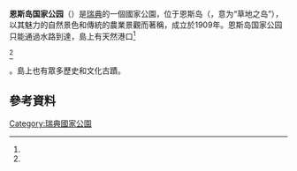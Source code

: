 {{Infobox protected area
| name = 恩斯岛国家公园
| alt_name = Ängsö nationalpark
| iucn_category = II
| photo = At Ängsö National Park 2 -HDR -photog.jpg
| photo_width = 288
| photo_caption = 
| location = {{SWE}}[[斯德哥尔摩省|斯德哥尔摩省]]
| nearest_city = [[北泰利耶|北泰利耶]], [[斯德哥尔摩|斯德哥尔摩]]
| coords = {{coord|59|38|N|18|46|E|region:SE_type:landmark|display=inline,title}}
| area = {{convert|1.68|km2|sqmi|abbr=on}}<ref name="naturvårdsverket">{{cite web | title=Ängsö National Park | url=http://www.naturvardsverket.se/en/In-English/Menu/Enjoying-nature/National-parks-and-other-places-worth-visiting/National-Parks-in-Sweden/Angso-National-Park/ | publisher=[[Environmental_Protection_Agency_(Sweden)|Naturvårdsverket]] | accessdate=2009-02-26 | deadurl=yes | archiveurl=https://web.archive.org/web/20090404123608/http://www.naturvardsverket.se/en/In-English/Menu/Enjoying-nature/National-parks-and-other-places-worth-visiting/National-Parks-in-Sweden/Angso-National-Park/ | archivedate=2009-04-04 }}</ref> <!-- 1.95 km2?? http://www.naturvardsverket.se/Att-vara-ute-i-naturen/Nationalparker-och-andra-fina-platser/Nationalparker/Angso -->
| established = 1909年
| visitation_num = 
| visitation_year = 
| governing_body =
| website = 
}}

'''恩斯岛国家公园'''（{{lang-sv|Ängsö nationalpark}}）是[[瑞典|瑞典]]的一個國家公園，位于恩斯岛（{{lang-sv|Ängsö}}，意为“草地之岛”），以其魅力的自然景色和傳統的農業景觀而著稱，成立於1909年。恩斯岛国家公园只能通過水路到達，島上有天然港口<ref name="untina/angso">{{cite web|title=Ängsö nationalpark|url=http://www.utinaturen.nu/naturomraden/kommuner/norrtalje/angso-nationalpark|publisher=Ekologigruppen AB|accessdate=18 January 2013|deadurl=yes|archiveurl=https://web.archive.org/web/20141022173849/http://www.utinaturen.nu/naturomraden/kommuner/norrtalje/angso-nationalpark|archivedate=2014年10月22日}}</ref><ref name="dn/angso">{{cite web|last=Sundström|first=Anders|title=Ängsös ängar äldst i Sverige|url=http://www.dn.se/sthlm/angsos-angar-aldst-i-sverige|work=dn.se|publisher=Dagens Nyheter AB|accessdate=18 January 2013|archive-date=2016-02-04|archive-url=https://web.archive.org/web/20160204084424/http://www.dn.se/sthlm/angsos-angar-aldst-i-sverige/|dead-url=no}}</ref>。島上也有眾多歷史和文化古蹟。

== 參考資料 ==
{{reflist}}
{{Commons category|Ängsö National park}}
{{瑞典国家公园}}
[[Category:瑞典國家公園|Category:瑞典國家公園]]